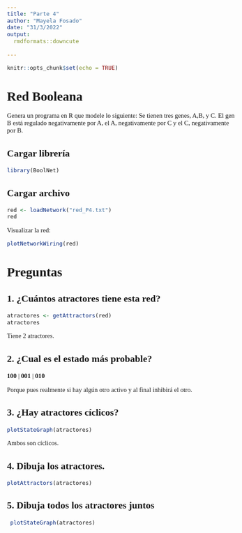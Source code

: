---
title: "Parte 4"
author: "Mayela Fosado"
date: "31/3/2022"
output: 
  rmdformats::downcute
  
---
<style type="text/css">
  body{
    font-family: Century Gothic;
  font-size: 11pt;
  
}
</style>

```{r setup, include=FALSE}
knitr::opts_chunk$set(echo = TRUE)
```

# Red Booleana

Genera un programa en R que modele lo siguiente: Se tienen tres genes, A,B, y C.
El gen B está regulado negativamente por A, el A, negativamente por C y el C, negativamente por B.


## Cargar librería


```{r}

library(BoolNet)

```


## Cargar archivo

```{r}

red <- loadNetwork("red_P4.txt")
red

```

Visualizar la red:

```{r, echo=FALSE}

plotNetworkWiring(red)

```


# Preguntas

## 1. ¿Cuántos atractores tiene esta red?

```{r}

atractores <- getAttractors(red)
atractores

```

Tiene 2 atractores.

## 2. ¿Cual es el estado más probable?

 **100** | **001** | **010**

Porque pues realmente si hay algún otro activo y al final inhibirá el otro.

## 3. ¿Hay atractores cíclicos?


```{r, echo=FALSE}

plotStateGraph(atractores)

```

Ambos son cíclicos.

## 4. Dibuja los atractores.

```{r, echo=FALSE}

plotAttractors(atractores)

```

## 5. Dibuja todos los atractores juntos


```{r, echo=FALSE}

 plotStateGraph(atractores)

```

